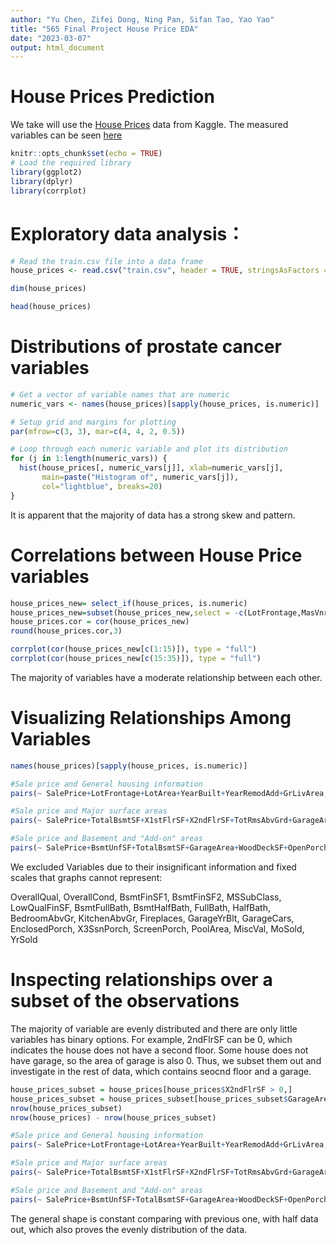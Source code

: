 ```yaml
---
author: "Yu Chen, Zifei Dong, Ning Pan, Sifan Tao, Yao Yao"
title: "565 Final Project House Price EDA"
date: "2023-03-07"
output: html_document
---
```



House Prices Prediction
===

We take will use the [House Prices](https://www.kaggle.com/competitions/house-prices-advanced-regression-techniques/data) data from Kaggle. The measured variables can be seen [here](https://agaresd47.github.io/stor565_final_project.github.io/House%20Price%20Prediction/Data%20Description.pdf)
```r
knitr::opts_chunk$set(echo = TRUE)
# Load the required library
library(ggplot2)
library(dplyr)
library(corrplot)
```




Exploratory data analysis：
===

```r
# Read the train.csv file into a data frame
house_prices <- read.csv("train.csv", header = TRUE, stringsAsFactors = FALSE)

dim(house_prices)
```


```r
head(house_prices)
```




Distributions of prostate cancer variables
===
```r
# Get a vector of variable names that are numeric
numeric_vars <- names(house_prices)[sapply(house_prices, is.numeric)]

# Setup grid and margins for plotting
par(mfrow=c(3, 3), mar=c(4, 4, 2, 0.5))

# Loop through each numeric variable and plot its distribution
for (j in 1:length(numeric_vars)) {
  hist(house_prices[, numeric_vars[j]], xlab=numeric_vars[j],
       main=paste("Histogram of", numeric_vars[j]),
       col="lightblue", breaks=20)
}
```

It is apparent that the majority of data has a strong skew and pattern. 

Correlations between House Price variables
===

```r

house_prices_new= select_if(house_prices, is.numeric)
house_prices_new=subset(house_prices_new,select = -c(LotFrontage,MasVnrArea,GarageYrBlt) )
house_prices.cor = cor(house_prices_new)
round(house_prices.cor,3)
```


```r

corrplot(cor(house_prices_new[c(1:15)]), type = "full")
corrplot(cor(house_prices_new[c(15:35)]), type = "full")
```

The majority of variables have a moderate relationship between each other. 


Visualizing Relationships Among Variables
===

```r
names(house_prices)[sapply(house_prices, is.numeric)]
```


```r
#Sale price and General housing information
pairs(~ SalePrice+LotFrontage+LotArea+YearBuilt+YearRemodAdd+GrLivArea, data=house_prices)

#Sale price and Major surface areas
pairs(~ SalePrice+TotalBsmtSF+X1stFlrSF+X2ndFlrSF+TotRmsAbvGrd+GarageArea, data=house_prices)

#Sale price and Basement and "Add-on" areas 
pairs(~ SalePrice+BsmtUnfSF+TotalBsmtSF+GarageArea+WoodDeckSF+OpenPorchSF, data=house_prices)

```

We excluded Variables due to their insignificant information and fixed scales that graphs cannot represent: 

OverallQual, OverallCond, BsmtFinSF1, BsmtFinSF2, MSSubClass, LowQualFinSF, BsmtFullBath, BsmtHalfBath, FullBath, HalfBath, BedroomAbvGr, KitchenAbvGr, Fireplaces, GarageYrBlt, GarageCars, EnclosedPorch, X3SsnPorch, ScreenPorch, PoolArea, MiscVal, MoSold, YrSold


Inspecting relationships over a subset of the observations
===

The majority of variable are evenly distributed and there are only little variables has binary options. For example, 2ndFlrSF can be 0, which indicates the house does not have a second floor. Some house does not have garage, so the area of garage is also 0. Thus, we subset them out and investigate in the rest of data, which contains seocnd floor and a garage. 

```r
house_prices_subset = house_prices[house_prices$X2ndFlrSF > 0,]
house_prices_subset = house_prices_subset[house_prices_subset$GarageArea > 0,]
nrow(house_prices_subset)
nrow(house_prices) - nrow(house_prices_subset)

#Sale price and General housing information
pairs(~ SalePrice+LotFrontage+LotArea+YearBuilt+YearRemodAdd+GrLivArea, data=house_prices_subset)

#Sale price and Major surface areas
pairs(~ SalePrice+TotalBsmtSF+X1stFlrSF+X2ndFlrSF+TotRmsAbvGrd+GarageArea, data=house_prices_subset)

#Sale price and Basement and "Add-on" areas 
pairs(~ SalePrice+BsmtUnfSF+TotalBsmtSF+GarageArea+WoodDeckSF+OpenPorchSF, data=house_prices_subset)
```


The general shape is constant comparing with previous one, with half data out, which also proves the evenly distribution of the data.


